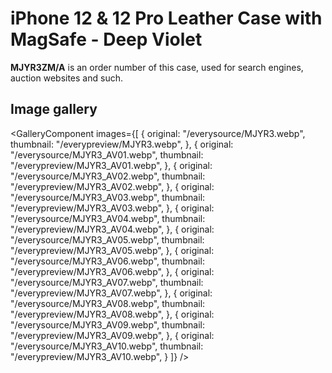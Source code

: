 
# iPhone 12 & 12 Pro Leather Case with MagSafe - Deep Violet

<Callout type='info' emoji='👉🏻'>**MJYR3ZM/A** is an order number of this case, used for search engines, auction websites and such.</Callout>

## Image gallery

<GalleryComponent
    images={[
      {
        original: "/everysource/MJYR3.webp",
        thumbnail: "/everypreview/MJYR3.webp",
      },
      {
        original: "/everysource/MJYR3_AV01.webp",
        thumbnail: "/everypreview/MJYR3_AV01.webp",
      },
      {
        original: "/everysource/MJYR3_AV02.webp",
        thumbnail: "/everypreview/MJYR3_AV02.webp",
      },
      {
        original: "/everysource/MJYR3_AV03.webp",
        thumbnail: "/everypreview/MJYR3_AV03.webp",
      },
      {
        original: "/everysource/MJYR3_AV04.webp",
        thumbnail: "/everypreview/MJYR3_AV04.webp",
      },
      {
        original: "/everysource/MJYR3_AV05.webp",
        thumbnail: "/everypreview/MJYR3_AV05.webp",
      },
      {
        original: "/everysource/MJYR3_AV06.webp",
        thumbnail: "/everypreview/MJYR3_AV06.webp",
      },
      {
        original: "/everysource/MJYR3_AV07.webp",
        thumbnail: "/everypreview/MJYR3_AV07.webp",
      },
      {
        original: "/everysource/MJYR3_AV08.webp",
        thumbnail: "/everypreview/MJYR3_AV08.webp",
      },
      {
        original: "/everysource/MJYR3_AV09.webp",
        thumbnail: "/everypreview/MJYR3_AV09.webp",
      },
      {
        original: "/everysource/MJYR3_AV10.webp",
        thumbnail: "/everypreview/MJYR3_AV10.webp",
      }
    ]}
  />

